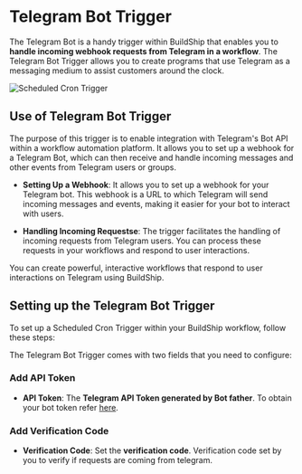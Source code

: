 # Telegram Bot Trigger


The Telegram Bot is a handy trigger within BuildShip that enables you to **handle incoming webhook requests from Telegram in a workflow**. The Telegram Bot Trigger allows you to create programs that use Telegram as a messaging medium to assist customers around the clock.

<Image src={telegram} alt="Scheduled Cron Trigger" width={1200} />

## Use of Telegram Bot Trigger

The purpose of this trigger is to enable integration with Telegram's Bot API within a workflow automation platform. 
It allows you to set up a webhook for a Telegram Bot, which can then receive and handle incoming messages and other events from Telegram users or groups.


- **Setting Up a Webhook**: It allows you to set up a webhook for your Telegram bot. This webhook is a URL to which Telegram will send incoming messages and events, making it easier for your bot to interact with users.

- **Handling Incoming Requestse**: The trigger facilitates the handling of incoming requests from Telegram users. You can process these requests in your workflows and respond to user interactions.

You can create powerful, interactive workflows that respond to user interactions on Telegram using BuildShip.

## Setting up the Telegram Bot Trigger

To set up a Scheduled Cron Trigger within your BuildShip workflow, follow these steps:

<Steps>
The Telegram Bot Trigger comes with two fields that you need to configure:

### Add API Token

- **API Token**: The **Telegram API Token generated by Bot father**. To obtain your bot token refer [here](https://core.telegram.org/bots/tutorial#obtain-your-bot-token).

### Add Verification Code

- **Verification Code**: Set the **verification code**. Verification code set by you to verify if requests are coming from telegram.
</Steps>
